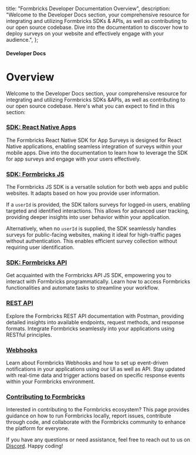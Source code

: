   title: "Formbricks Developer Documentation Overview",
  description:
    "Welcome to the Developer Docs section, your comprehensive resource for integrating and utilizing Formbricks SDKs & APIs, as well as contributing to our open source codebase. Dive into the documentation to discover how to deploy surveys on your website and effectively engage with your audience.",
};

#### Developer Docs

# Overview

Welcome to the Developer Docs section, your comprehensive resource for integrating and utilizing Formbricks SDKs &APIs, as well as contributing to our open source codebase. Here's what you can expect to find in this section:

### [SDK: React Native Apps](/developer-docs/react-native-in-app-surveys)

The Formbricks React Native SDK for App Surveys is designed for React Native applications, enabling seamless integration of surveys within your mobile apps. Dive into the documentation to learn how to leverage the SDK for app surveys and engage with your users effectively.

### [SDK: Formbricks JS](/developer-docs/js-sdk)

The Formbricks JS SDK is a versatile solution for both web apps and public websites. It adapts based on how you provide user information.

If a `userId` is provided, the SDK tailors surveys for logged-in users, enabling targeted and identified interactions. This allows for advanced user tracking, providing deeper insights into user behavior within your application.

Alternatively, when no `userId` is supplied, the SDK seamlessly handles surveys for public-facing websites, making it ideal for high-traffic pages without authentication. This enables efficient survey collection without requiring user identification.

### [SDK: Formbricks API](/developer-docs/api-sdk)

Get acquainted with the Formbricks API JS SDK, empowering you to interact with Formbricks programmatically. Learn how to access Formbricks functionalities and automate tasks to streamline your workflow.

### [REST API](/developer-docs/rest-api)

Explore the Formbricks REST API documentation with Postman, providing detailed insights into available endpoints, request methods, and response formats. Integrate Formbricks seamlessly into your applications using RESTful principles.

### [Webhooks](/developer-docs/webhooks)

Learn about Formbricks Webhooks and how to set up event-driven notifications in your applications using our UI as well as API. Stay updated with real-time data and trigger actions based on specific response events within your Formbricks environment.

### [Contributing to Formbricks](/developer-docs/contributing/get-started)

Interested in contributing to the Formbricks ecosystem? This page provides guidance on how to run Formbricks locally, report issues, contribute through code, and collaborate with the Formbricks community to enhance the platform for everyone.

If you have any questions or need assistance, feel free to reach out to us on [Discord](https://formbricks.com/discord). Happy coding!

